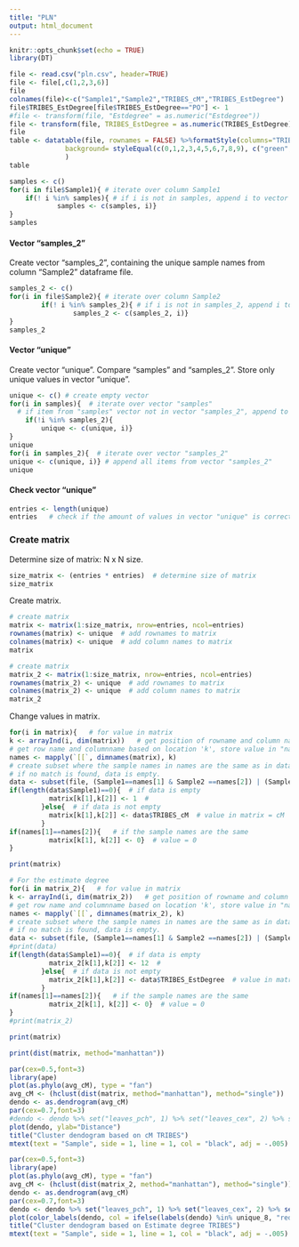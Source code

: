 ```yaml
---
title: "PLN"
output: html_document
---
```


```r
knitr::opts_chunk$set(echo = TRUE)
library(DT)
```


```r
file <- read.csv("pln.csv", header=TRUE)
file <- file[,c(1,2,3,6)]
file
colnames(file)<-c("Sample1","Sample2","TRIBES_cM","TRIBES_EstDegree")
file$TRIBES_EstDegree[file$TRIBES_EstDegree=="PO"] <- 1
#file <- transform(file, "Estdegree" = as.numeric("Estdegree"))
file <- transform(file, TRIBES_EstDegree = as.numeric(TRIBES_EstDegree))  # Make Est_degree a numeric colomn.
file
table <- datatable(file, rownames = FALSE) %>%formatStyle(columns="TRIBES_EstDegree",
              background= styleEqual(c(0,1,2,3,4,5,6,7,8,9), c("green","green","green","green","green","green","green","green","yellow","orange"))
              )
table
```
```r
samples <- c()
for(i in file$Sample1){ # iterate over column Sample1
	if(! i %in% samples){ # if i is not in samples, append i to vector samples.
    		samples <- c(samples, i)}
}
samples
```
#### Vector "samples_2"
Create vector "samples_2", containing the unique sample names from 
column "Sample2" dataframe file.
```r
samples_2 <- c()
for(i in file$Sample2){ # iterate over column Sample2
        if(! i %in% samples_2){ # if i is not in samples_2, append i to vector samples_2.
                samples_2 <- c(samples_2, i)}
}
samples_2
```
#### Vector "unique"
Create vector "unique".
Compare "samples" and "samples_2". Store only unique values in vector "unique".
```r
unique <- c() # create empty vector
for(i in samples){  # iterate over vector "samples"
  # if item from "samples" vector not in vector "samples_2", append to vector "unique"
	if(!i %in% samples_2){  
		unique <- c(unique, i)}
}
unique
for(i in samples_2){  # iterate over vector "samples_2"
unique <- c(unique, i)} # append all items from vector "samples_2"
unique
```
#### Check vector "unique"
```r
entries <- length(unique)
entries   # check if the amount of values in vector "unique" is correct.
```
### Create matrix
Determine size of matrix: N x N size.
```r
size_matrix <- (entries * entries)  # determine size of matrix 
size_matrix
```
Create matrix.
```r
# create matrix
matrix <- matrix(1:size_matrix, nrow=entries, ncol=entries)
rownames(matrix) <- unique  # add rownames to matrix
colnames(matrix) <- unique  # add column names to matrix
matrix
```
```r
# create matrix
matrix_2 <- matrix(1:size_matrix, nrow=entries, ncol=entries)
rownames(matrix_2) <- unique  # add rownames to matrix
colnames(matrix_2) <- unique  # add column names to matrix
matrix_2
```


Change values in matrix.
```r
for(i in matrix){   # for value in matrix
k <- arrayInd(i, dim(matrix))   # get position of rowname and column name, store value in k
# get row name and columnname based on location 'k', store value in "names"
names <- mapply(`[[`, dimnames(matrix), k)
# create subset where the sample names in names are the same as in dataframe file, where the sample names are in the same row. 
# if no match is found, data is empty.
data <- subset(file, (Sample1==names[1] & Sample2 ==names[2]) | (Sample2==names[1] & Sample1 == names[2]))
if(length(data$Sample1)==0){  # if data is empty
          matrix[k[1],k[2]] <- 1  # 
        }else{  # if data is not empty
          matrix[k[1],k[2]] <- data$TRIBES_cM  # value in matrix = cM
        }
if(names[1]==names[2]){   # if the sample names are the same
          matrix[k[1], k[2]] <- 0}  # value = 0
}
```
```r
print(matrix)
```


```r
# For the estimate degree
for(i in matrix_2){   # for value in matrix
k <- arrayInd(i, dim(matrix_2))   # get position of rowname and column name, store value in k
# get row name and columnname based on location 'k', store value in "names"
names <- mapply(`[[`, dimnames(matrix_2), k)
# create subset where the sample names in names are the same as in dataframe file, where the sample names are in the same row. 
# if no match is found, data is empty.
data <- subset(file, (Sample1==names[1] & Sample2 ==names[2]) | (Sample2==names[1] & Sample1 == names[2]))
#print(data)
if(length(data$Sample1)==0){  # if data is empty
          matrix_2[k[1],k[2]] <- 12  # 
        }else{  # if data is not empty
          matrix_2[k[1],k[2]] <- data$TRIBES_EstDegree  # value in matrix = cM
        }
if(names[1]==names[2]){   # if the sample names are the same
          matrix_2[k[1], k[2]] <- 0}  # value = 0
}
#print(matrix_2)
```

```r
print(matrix)
```

```r
print(dist(matrix, method="manhattan"))

```

```r
par(cex=0.5,font=3)
library(ape)
plot(as.phylo(avg_cM), type = "fan")
avg_cM <- (hclust(dist(matrix, method="manhattan"), method="single"))
dendo <- as.dendrogram(avg_cM) 
par(cex=0.7,font=3)
#dendo <- dendo %>% set("leaves_pch", 1) %>% set("leaves_cex", 2) %>% set("leaves_col", ifelse(labels(dendo) %in% unique_8, "red", "black"))
plot(dendo, ylab="Distance")
title("Cluster dendogram based on cM TRIBES")
mtext(text = "Sample", side = 1, line = 1, col = "black", adj = -.005)
```

```r
par(cex=0.5,font=3)
library(ape)
plot(as.phylo(avg_cM), type = "fan")
avg_cM <- (hclust(dist(matrix_2, method="manhattan"), method="single"))
dendo <- as.dendrogram(avg_cM) 
par(cex=0.7,font=3)
dendo <- dendo %>% set("leaves_pch", 1) %>% set("leaves_cex", 2) %>% set("leaves_col", ifelse(labels(dendo) %in% unique_8, "red", "black"))
plot(color_labels(dendo, col = ifelse(labels(dendo) %in% unique_8, "red", "black")), ylab="Distance")
title("Cluster dendogram based on Estimate degree TRIBES")
mtext(text = "Sample", side = 1, line = 1, col = "black", adj = -.005)
```
